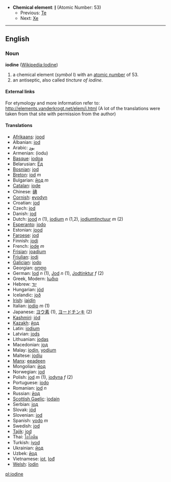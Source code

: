 *'''Chemical element''': '''[[I]]''' (Atomic Number: 53)
**Previous: [[Tellurium|Te]]
**Next: [[Xenon|Xe]]

----

==English==
=== Noun ===
'''iodine''' ([[en:Iodine|Wikipedia:Iodine]])

# a chemical element (''symbol'' I) with an [[atomic number]] of 53.
# an antiseptic, also called ''tincture of iodine''.

====External links====
For etymology and more information refer to:
http://elements.vanderkrogt.net/elem/i.html
(A lot of the translations were taken from that site with permission from the author)

==== Translations ====
*[[Afrikaans]]: [[jood]]
*Albanian: [[jod]]
*Arabic: [[يود]]
*Armenian: (iodu)
*[[Basque]]: [[iodoa]]
*Belarusian: [[Ёд]]
*[[Bosnian]]: [[jod]]
*[[Breton]]: [[iod]] ''m''
*Bulgarian: [[йод]] ''m''
*[[Catalan]]: [[iode]]
*Chinese: [[碘]]
*[[Cornish]]: [[eyodyn]]
*Croatian: [[jod]]
*Czech: [[jod]]
*Danish: [[jod]]
*Dutch: [[jood]] ''n'' (1), [[jodium]] ''n'' (1,2), [[jodiumtinctuur]] ''m'' (2)
*[[Esperanto]]: [[jodo]]
*Estonian: [[jood]]
*[[Faroese]]: [[jod]]
*Finnish: [[jodi]]
*French: [[iode]] ''m''
*[[Frisian]]: [[joadium]]
*[[Friulian]]: [[jodi]]
*[[Galician]]: [[iodo]]
*Georgian: [[იოდი]]
*German: [[Iod]] ''n'' (1), [[Jod]] ''n'' (1), [[Jodtinktur]] ''f'' (2)
*Greek, Modern: [[Ιωδιο]]
*Hebrew: [[יוד]]
*Hungarian: [[jód]]
*Icelandic: [[joð]]
*[[Irish]]: [[iaidín]]
*Italian: [[iodio]] ''m'' (1)
*Japanese: [[ヨウ素]] (1), [[ヨードチンキ]] (2)
*[[Kashmiri]]: [[jód]]
*[[Kazakh]]: [[йод]]
*Latin: [[iodium]]
*Latvian: [[jods]]
*Lithuanian: [[jodas]]
*Macedonian: [[jод]]
*Malay: [[iodin]], [[yodium]]
*Maltese: [[jodju]]
*[[Manx]]: [[eeadeen]]
*Mongolian: [[йод]]
*Norwegian: [[jod]]
*Polish:  [[jod]] ''m'' (1), [[jodyna]] ''f'' (2)
*Portuguese: [[iodo]]
*Romanian: [[iod]] ''n''
*Russian: [[йод]]
*[[Scottish Gaelic]]: [[ìodain]]
*Serbian: [[jод]]
*Slovak: [[jód]]
*Slovenian: [[jod]]
*Spanish: [[yodo]] ''m''
*Swedish: [[jod]]
*[[Tajik]]: [[iod]]
*Thai: [[ไอโอดีน]]
*Turkish: [[iyod]]
*Ukrainian: [[йод]]
*Uzbek: [[йод]]
*Vietnamese: [[iot]], [[Iođ]]
*[[Welsh]]: [[ïodin]]

[[pl:iodine]]